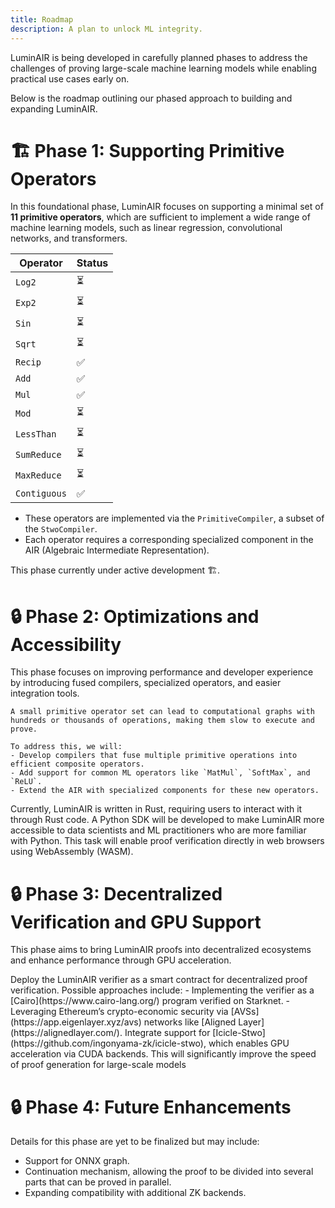 ```yaml
---
title: Roadmap
description: A plan to unlock ML integrity.
---
```


LuminAIR is being developed in carefully planned phases to address the challenges of proving 
large-scale machine learning models while enabling practical use cases early on. 

Below is the roadmap outlining our phased approach to building and expanding LuminAIR.

# 🏗️ Phase 1: Supporting Primitive Operators

<Accordion title="Support All Primitive Operators">

In this foundational phase, LuminAIR focuses on supporting a minimal set of **11 primitive operators**, 
which are sufficient to implement a wide range of machine learning models, such as linear regression, convolutional networks, and transformers.

| Operator     | Status |
| ------------ | ------ |
| `Log2`       | ⏳     |
| `Exp2`       | ⏳     |
| `Sin`        | ⏳     |
| `Sqrt`       | ⏳     |
| `Recip`      | ✅     |
| `Add`        | ✅     |
| `Mul`        | ✅     |
| `Mod`        | ⏳     |
| `LessThan`   | ⏳     |
| `SumReduce`  | ⏳     |
| `MaxReduce`  | ⏳     |
| `Contiguous` | ✅     |

- These operators are implemented via the `PrimitiveCompiler`, a subset of the `StwoCompiler`.
- Each operator requires a corresponding specialized component in the AIR (Algebraic Intermediate Representation).
    
</Accordion>

<Info>This phase currently under active development 🏗️.</Info>

# 🔒 Phase 2: Optimizations and Accessibility

This phase focuses on improving performance and developer experience by introducing fused compilers, specialized operators, and easier integration tools.

<AccordionGroup>
  <Accordion title="Implement Fused and Specialized Compilers">

    A small primitive operator set can lead to computational graphs with hundreds or thousands of operations, making them slow to execute and prove.
   
    To address this, we will:
    - Develop compilers that fuse multiple primitive operations into efficient composite operators.
    - Add support for common ML operators like `MatMul`, `SoftMax`, and `ReLU`.
    - Extend the AIR with specialized components for these new operators.
  </Accordion>
  <Accordion title="Improve DX with a Python SDK">
    Currently, LuminAIR is written in Rust, requiring users to interact with it through Rust code.
    A Python SDK will be developed to make LuminAIR more accessible to data scientists and ML practitioners who are more familiar with Python.
  </Accordion>
  <Accordion title="WASM Verifier Support">
     This task will enable proof verification directly in web browsers using WebAssembly (WASM).
  </Accordion>
</AccordionGroup>

# 🔒 Phase 3: Decentralized Verification and GPU Support

This phase aims to bring LuminAIR proofs into decentralized ecosystems and enhance performance through GPU acceleration.

<AccordionGroup>
  <Accordion title="Onchain Proof Verification">
    Deploy the LuminAIR verifier as a smart contract for decentralized proof verification.
    Possible approaches include:
	- Implementing the verifier as a [Cairo](https://www.cairo-lang.org/) program verified on Starknet.
	- Leveraging Ethereum’s crypto-economic security via [AVSs](https://app.eigenlayer.xyz/avs) networks like [Aligned Layer](https://alignedlayer.com/).
  </Accordion>
  <Accordion title="Support for Icicle-Stwo Backend (GPU Acceleration)">
    Integrate support for [Icicle-Stwo](https://github.com/ingonyama-zk/icicle-stwo), which enables GPU acceleration via CUDA backends.
    This will significantly improve the speed of proof generation for large-scale models  
  </Accordion>
</AccordionGroup>

# 🔒 Phase 4: Future Enhancements
Details for this phase are yet to be finalized but may include:
- Support for ONNX graph.
- Continuation mechanism, allowing the proof to be divided into several parts that can be proved in parallel.
- Expanding compatibility with additional ZK backends.
